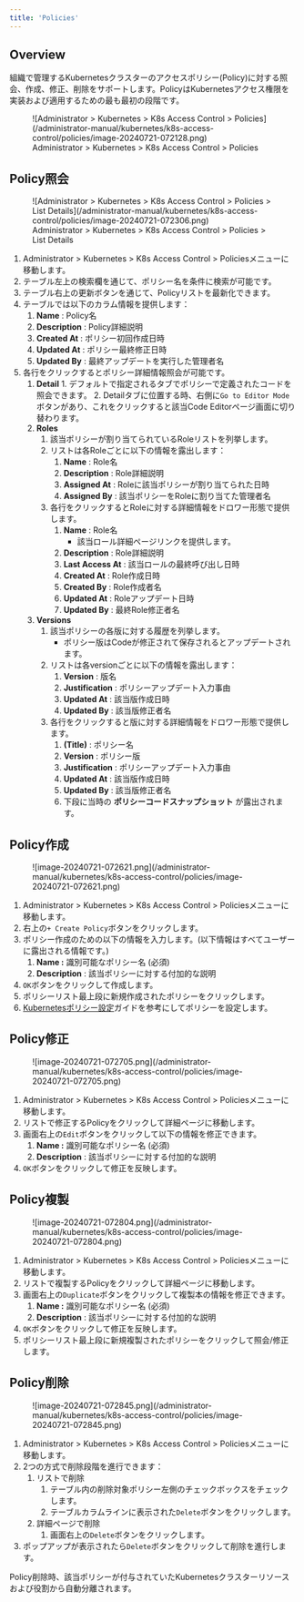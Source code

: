 ```yaml
---
title: 'Policies'
---
```



## Overview

組織で管理するKubernetesクラスターのアクセスポリシー(Policy)に対する照会、作成、修正、削除をサポートします。PolicyはKubernetesアクセス権限を実装および適用するための最も最初の段階です。

<figure data-layout="center" data-align="center">
![Administrator &gt; Kubernetes &gt; K8s Access Control &gt; Policies](/administrator-manual/kubernetes/k8s-access-control/policies/image-20240721-072128.png)
<figcaption>
Administrator &gt; Kubernetes &gt; K8s Access Control &gt; Policies
</figcaption>
</figure>


## Policy照会

<figure data-layout="center" data-align="center">
![Administrator &gt; Kubernetes &gt; K8s Access Control &gt; Policies &gt; List Details](/administrator-manual/kubernetes/k8s-access-control/policies/image-20240721-072306.png)
<figcaption>
Administrator &gt; Kubernetes &gt; K8s Access Control &gt; Policies &gt; List Details
</figcaption>
</figure>

1. Administrator &gt; Kubernetes &gt; K8s Access Control &gt; Policiesメニューに移動します。
2. テーブル左上の検索欄を通じて、ポリシー名を条件に検索が可能です。
3. テーブル右上の更新ボタンを通じて、Policyリストを最新化できます。
4. テーブルでは以下のカラム情報を提供します：
    1.  **Name**  : Policy名
    2.  **Description**  : Policy詳細説明
    3.  **Created At**  : ポリシー初回作成日時
    4.  **Updated At** : ポリシー最終修正日時
    5.  **Updated By**  : 最終アップデートを実行した管理者名
5. 各行をクリックするとポリシー詳細情報照会が可能です。
    1.   **Detail**
        1. デフォルトで指定されるタブでポリシーで定義されたコードを照会できます。
        2. Detailタブに位置する時、右側に`Go to Editor Mode`ボタンがあり、これをクリックすると該当Code Editorページ画面に切り替わります。
    2.  **Roles**
        1. 該当ポリシーが割り当てられているRoleリストを列挙します。
        2. リストは各Roleごとに以下の情報を露出します：
            1.  **Name**  : Role名
            2.  **Description**  : Role詳細説明
            3.  **Assigned At**  : Roleに該当ポリシーが割り当てられた日時
            4.  **Assigned By** : 該当ポリシーをRoleに割り当てた管理者名
        3. 各行をクリックするとRoleに対する詳細情報をドロワー形態で提供します。
            1.  **Name**  : Role名
                * 該当ロール詳細ページリンクを提供します。
            2.  **Description**  : Role詳細説明
            3.  **Last Access At**  : 該当ロールの最終呼び出し日時
            4.  **Created At**  : Role作成日時
            5.  **Created By**  : Role作成者名
            6.  **Updated At**  : Roleアップデート日時
            7.  **Updated By**  : 最終Role修正者名
    3.  **Versions**
        1. 該当ポリシーの各版に対する履歴を列挙します。
            * ポリシー版はCodeが修正されて保存されるとアップデートされます。
        2. リストは各versionごとに以下の情報を露出します：
            1.  **Version**  : 版名
            2.  **Justification**  : ポリシーアップデート入力事由
            3.  **Updated At**  : 該当版作成日時
            4.  **Updated By**  : 該当版修正者名
        3. 各行をクリックすると版に対する詳細情報をドロワー形態で提供します。
            1.  **(Title)**  : ポリシー名
            2.  **Version**  : ポリシー版
            3.  **Justification**  : ポリシーアップデート入力事由
            4.  **Updated At**  : 該当版作成日時
            5.  **Updated By**  : 該当版修正者名
            6. 下段に当時の  **ポリシーコードスナップショット** が露出されます。


## Policy作成

<figure data-layout="center" data-align="center">
![image-20240721-072621.png](/administrator-manual/kubernetes/k8s-access-control/policies/image-20240721-072621.png)
</figure>

1. Administrator &gt; Kubernetes &gt; K8s Access Control &gt; Policiesメニューに移動します。
2. 右上の`+ Create Policy`ボタンをクリックします。
3. ポリシー作成のための以下の情報を入力します。(以下情報はすべてユーザーに露出される情報です。)
    1.  **Name :** 識別可能なポリシー名 (必須)
    2.  **Description** : 該当ポリシーに対する付加的な説明
4. `OK`ボタンをクリックして作成します。
5. ポリシーリスト最上段に新規作成されたポリシーをクリックします。
6. [Kubernetesポリシー設定](policies/setting-kubernetes-policies)ガイドを参考にしてポリシーを設定します。


## Policy修正

<figure data-layout="left" data-align="left">
![image-20240721-072705.png](/administrator-manual/kubernetes/k8s-access-control/policies/image-20240721-072705.png)
</figure>

1. Administrator &gt; Kubernetes &gt; K8s Access Control &gt; Policiesメニューに移動します。
2. リストで修正するPolicyをクリックして詳細ページに移動します。
3. 画面右上の`Edit`ボタンをクリックして以下の情報を修正できます。
    1.  **Name :** 識別可能なポリシー名 (必須)
    2.  **Description** : 該当ポリシーに対する付加的な説明
4. `OK`ボタンをクリックして修正を反映します。


## Policy複製

<figure data-layout="left" data-align="left">
![image-20240721-072804.png](/administrator-manual/kubernetes/k8s-access-control/policies/image-20240721-072804.png)
</figure>

1. Administrator &gt; Kubernetes &gt; K8s Access Control &gt; Policiesメニューに移動します。
2. リストで複製するPolicyをクリックして詳細ページに移動します。
3. 画面右上の`Duplicate`ボタンをクリックして複製本の情報を修正できます。
    1.  **Name :** 識別可能なポリシー名 (必須)
    2.  **Description** : 該当ポリシーに対する付加的な説明
4. `OK`ボタンをクリックして修正を反映します。
5. ポリシーリスト最上段に新規複製されたポリシーをクリックして照会/修正します。


## Policy削除

<figure data-layout="left" data-align="left">
![image-20240721-072845.png](/administrator-manual/kubernetes/k8s-access-control/policies/image-20240721-072845.png)
</figure>

1. Administrator &gt; Kubernetes &gt; K8s Access Control &gt; Policiesメニューに移動します。
2. 2つの方式で削除段階を進行できます：
    1. リストで削除
        1. テーブル内の削除対象ポリシー左側のチェックボックスをチェックします。
        2. テーブルカラムラインに表示された`Delete`ボタンをクリックします。
    2. 詳細ページで削除
        1. 画面右上の`Delete`ボタンをクリックします。
3. ポップアップが表示されたら`Delete`ボタンをクリックして削除を進行します。

<Callout type="important">
Policy削除時、該当ポリシーが付与されていたKubernetesクラスターリソースおよび役割から自動分離されます。
</Callout>
